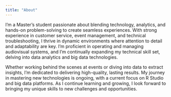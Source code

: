 ```yaml
---
title: "About"
---
```


I’m a Master’s student passionate about blending technology, analytics, and hands-on problem-solving to create seamless experiences. With strong experience in customer service, event management, and technical troubleshooting, I thrive in dynamic environments where attention to detail and adaptability are key. I’m proficient in operating and managing audiovisual systems, and I’m continually expanding my technical skill set, delving into data analytics and big data technologies.

Whether working behind the scenes at events or diving into data to extract insights, I’m dedicated to delivering high-quality, lasting results. My journey in mastering new technologies is ongoing, with a current focus on R Studio and big data platforms. As I continue learning and growing, I look forward to bringing my unique skills to new challenges and opportunities.
